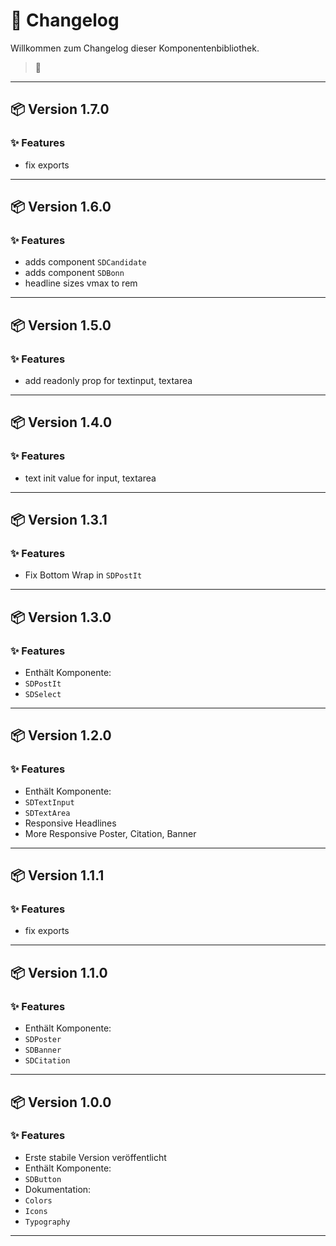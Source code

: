 
<Meta title="📦 Changelog" />

# 📝 Changelog

Willkommen zum Changelog dieser Komponentenbibliothek.

> 📘

---

## 📦 Version 1.7.0

### ✨ Features
- fix exports

---

## 📦 Version 1.6.0

### ✨ Features
- adds component `SDCandidate`
- adds component `SDBonn`
- headline sizes vmax to rem

---

## 📦 Version 1.5.0

### ✨ Features
- add readonly prop for textinput, textarea

---

## 📦 Version 1.4.0

### ✨ Features
- text init value for input, textarea

---

## 📦 Version 1.3.1

### ✨ Features

- Fix Bottom Wrap in `SDPostIt`

---

## 📦 Version 1.3.0

### ✨ Features

- Enthält Komponente:
- `SDPostIt`
- `SDSelect`

---

## 📦 Version 1.2.0

### ✨ Features

- Enthält Komponente:
- `SDTextInput`
- `SDTextArea`
- Responsive Headlines
- More Responsive Poster, Citation, Banner

---

## 📦 Version 1.1.1

### ✨ Features

- fix exports

---

## 📦 Version 1.1.0

### ✨ Features

- Enthält Komponente:
- `SDPoster`
- `SDBanner`
- `SDCitation`

---

## 📦 Version 1.0.0

### ✨ Features

- Erste stabile Version veröffentlicht
- Enthält Komponente:
- `SDButton`
- Dokumentation:
- `Colors`
- `Icons`
- `Typography`

---